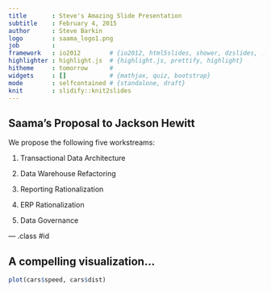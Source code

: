 ```yaml
---
title       : Steve's Amazing Slide Presentation
subtitle    : February 4, 2015
author      : Steve Barkin
logo        : saama_logo1.png
job         : 
framework   : io2012        # {io2012, html5slides, shower, dzslides, ...}
highlighter : highlight.js  # {highlight.js, prettify, highlight}
hitheme     : tomorrow      # 
widgets     : []            # {mathjax, quiz, bootstrap}
mode        : selfcontained # {standalone, draft}
knit        : slidify::knit2slides
---
```


## Saama's Proposal to Jackson Hewitt

We propose the following five workstreams:

1. Transactional Data Architecture

2. Data Warehouse Refactoring

3. Reporting Rationalization

4. ERP Rationalization

5. Data Governance



--- .class #id 

## A compelling visualization...

```r
plot(cars$speed, cars$dist)
```




